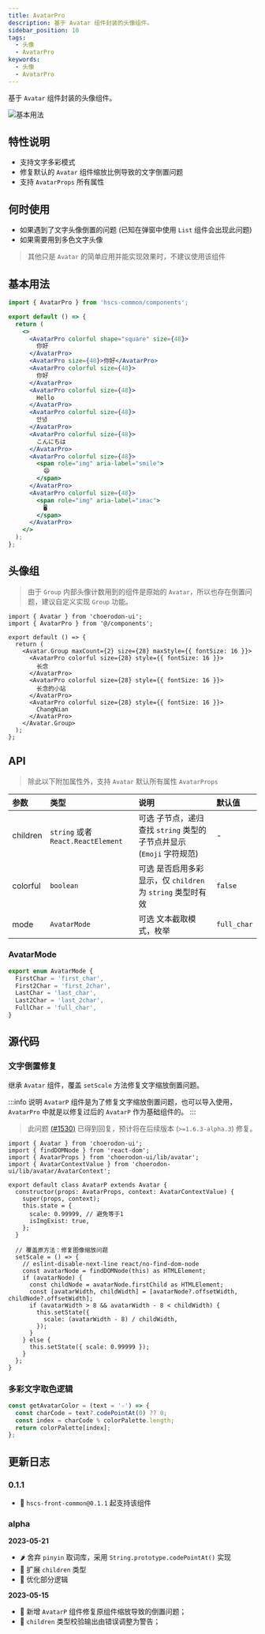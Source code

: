 ```yaml
---
title: AvatarPro
description: 基于 Avatar 组件封装的头像组件。
sidebar_position: 10
tags:
  - 头像
  - AvatarPro
keywords:
  - 头像
  - AvatarPro
---
```


<Author count={3000} publish="2023-5-11 18:40" update="2023-6-7 11:31" />

基于 `Avatar` 组件封装的头像组件。

![基本用法](./images/avatar-pro.png)

## 特性说明

- 支持文字多彩模式
- 修复默认的 `Avatar` 组件缩放比例导致的文字倒置问题
- 支持 `AvatarProps` 所有属性

## 何时使用

- 如果遇到了文字头像倒置的问题 (已知在弹窗中使用 `List` 组件会出现此问题)
- 如果需要用到多色文字头像

> 其他只是 `Avatar` 的简单应用并能实现效果时，不建议使用该组件

## 基本用法

```jsx showLineNumbers
import { AvatarPro } from 'hscs-common/components';

export default () => {
  return (
    <>
      <AvatarPro colorful shape="square" size={48}>
        你好
      </AvatarPro>
      <AvatarPro size={48}>你好</AvatarPro>
      <AvatarPro colorful size={48}>
        你好
      </AvatarPro>
      <AvatarPro colorful size={48}>
        Hello
      </AvatarPro>
      <AvatarPro colorful size={48}>
        안녕
      </AvatarPro>
      <AvatarPro colorful size={48}>
        こんにちは
      </AvatarPro>
      <AvatarPro colorful size={48}>
        <span role="img" aria-label="smile">
          😄
        </span>
      </AvatarPro>
      <AvatarPro colorful size={48}>
        <span role="img" aria-label="imac">
          🖥️
        </span>
      </AvatarPro>
    </>
  );
};
```

## 头像组

> 由于 `Group` 内部头像计数用到的组件是原始的 `Avatar`，所以也存在倒置问题，建议自定义实现 `Group` 功能。

```tsx
import { Avatar } from 'choerodon-ui';
import { AvatarPro } from '@/components';

export default () => {
  return (
    <Avatar.Group maxCount={2} size={28} maxStyle={{ fontSize: 16 }}>
      <AvatarPro colorful size={28} style={{ fontSize: 16 }}>
        长念
      </AvatarPro>
      <AvatarPro colorful size={28} style={{ fontSize: 16 }}>
        长念的小站
      </AvatarPro>
      <AvatarPro colorful size={28} style={{ fontSize: 16 }}>
        ChangNian
      </AvatarPro>
    </Avatar.Group>
  );
};
```

## API

> 除此以下附加属性外，支持 `Avatar` 默认所有属性 `AvatarProps`

| 参数     | 类型                               | 说明                                                                                        | 默认值      |
| :------- | :--------------------------------- | :------------------------------------------------------------------------------------------ | :---------- |
| children | `string` 或者 `React.ReactElement` | <Highlight>可选</Highlight> 子节点，递归查找 `string` 类型的子节点并显示 (`Emoji` 字符规范) | -           |
| colorful | `boolean`                          | <Highlight>可选</Highlight> 是否启用多彩显示，仅 `children` 为 `string` 类型时有效          | `false`     |
| mode     | `AvatarMode`                       | <Highlight>可选</Highlight> 文本截取模式，枚举                                              | `full_char` |

### AvatarMode

```ts
export enum AvatarMode {
  FirstChar = 'first_char',
  First2Char = 'first_2char',
  LastChar = 'last_char',
  Last2Char = 'last_2char',
  FullChar = 'full_char',
}
```

## 源代码

### 文字倒置修复

继承 `Avatar` 组件，覆盖 `setScale` 方法修复文字缩放倒置问题。

:::info 说明
`AvatarP` 组件是为了修复文字缩放倒置问题，也可以导入使用，`AvatarPro` 中就是以修复过后的 `AvatarP` 作为基础组件的。
:::

> 此问题 [(#1530)](https://github.com/open-hand/choerodon-ui/issues/1530) 已得到回复，预计将在后续版本 (`>=1.6.3-alpha.3`) 修复。

```tsx {21,28} showLineNumbers title=AvatarP.tsx
import { Avatar } from 'choerodon-ui';
import { findDOMNode } from 'react-dom';
import { AvatarProps } from 'choerodon-ui/lib/avatar';
import { AvatarContextValue } from 'choerodon-ui/lib/avatar/AvatarContext';

export default class AvatarP extends Avatar {
  constructor(props: AvatarProps, context: AvatarContextValue) {
    super(props, context);
    this.state = {
      scale: 0.99999, // 避免等于1
      isImgExist: true,
    };
  }

  // 覆盖原方法：修复图像缩放问题
  setScale = () => {
    // eslint-disable-next-line react/no-find-dom-node
    const avatarNode = findDOMNode(this) as HTMLElement;
    if (avatarNode) {
      const childNode = avatarNode.firstChild as HTMLElement;
      const [avatarWidth, childWidth] = [avatarNode?.offsetWidth, childNode?.offsetWidth];
      if (avatarWidth > 8 && avatarWidth - 8 < childWidth) {
        this.setState({
          scale: (avatarWidth - 8) / childWidth,
        });
      }
    } else {
      this.setState({ scale: 0.99999 });
    }
  };
}
```

### 多彩文字取色逻辑

```js
const getAvatarColor = (text = '-') => {
  const charCode = text?.codePointAt(0) ?? 0;
  const index = charCode % colorPalette.length;
  return colorPalette[index];
};
```

## 更新日志

### 0.1.1

- 🎉 `hscs-front-common@0.1.1` 起支持该组件

### alpha

**2023-05-21**

- 🌶️ 舍弃 `pinyin` 取词库，采用 `String.prototype.codePointAt()` 实现
- 🎉 扩展 `children` 类型
- 🍋 优化部分逻辑

**2023-05-15**

- 🎉 新增 `AvatarP` 组件修复原组件缩放导致的倒置问题；
- 🍋 `children` 类型校验输出由错误调整为警告；
